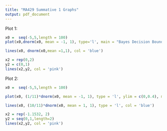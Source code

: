 ```yaml
---
title: "MA429 Summative 1 Graphs"
output: pdf_document
---
```

Plot 1: 
```r
x0 =  seq(-5,5,length = 100)
plot(x0,dnorm(x0, mean = -1, 1), type='l', main = "Bayes Decision Boundary when x0 = 0 ")

lines(x0, dnorm(x0,mean =1,1), col = 'blue')

x2 = rep(0,2)
y2 = c(0,1)
lines(x2,y2, col = 'pink')

```
Plot 2:
```r
x0 =  seq(-5,5,length = 100)

plot(x0, (1/11)*dnorm(x0, mean = -1, 1), type = 'l', ylim = c(0,0.4), main = "Bayes Decision Boundary when x0 = -1.1532 approximately ")

lines(x0, (10/11)*dnorm(x0, mean = 1, 1), type = 'l', col = 'blue')

x2 = rep(-1.1532, 2)
y2 = seq(0,1,length=2)
lines(x2,y2, col = 'pink')
```